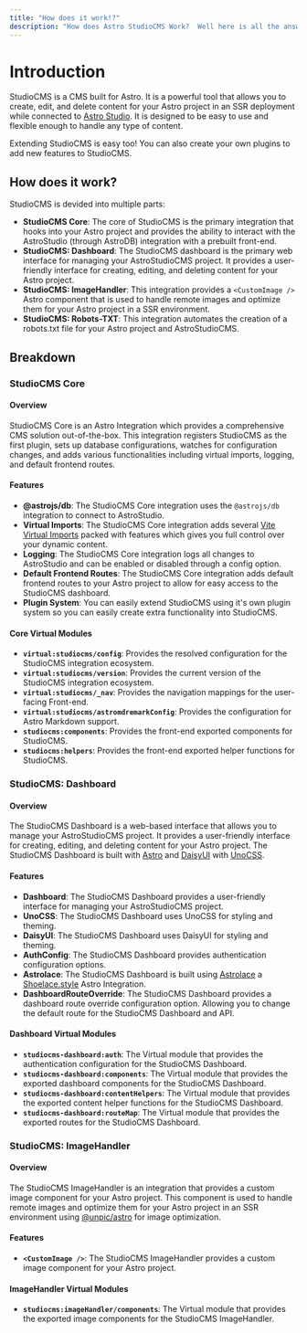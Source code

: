 ```yaml
---
title: "How does it work!?"
description: "How does Astro StudioCMS Work?  Well here is all the answers!"
---
```


# Introduction

StudioCMS is a CMS built for Astro. It is a powerful tool that allows you to create, edit, and delete content for your Astro project in an SSR deployment while connected to [Astro Studio](https://studio.astro.build). It is designed to be easy to use and flexible enough to handle any type of content.

Extending StudioCMS is easy too! You can also create your own plugins to add new features to StudioCMS.

## How does it work?

StudioCMS is devided into multiple parts:

- **StudioCMS Core**: The core of StudioCMS is the primary integration that hooks into your Astro project and provides the ability to interact with the AstroStudio (through AstroDB) integration with a prebuilt front-end.
- **StudioCMS: Dashboard**: The StudioCMS dashboard is the primary web interface for managing your AstroStudioCMS project. It provides a user-friendly interface for creating, editing, and deleting content for your Astro project.
- **StudioCMS: ImageHandler**: This integration provides a `<CustomImage />` Astro component that is used to handle remote images and optimize them for your Astro project in a SSR environment.
- **StudioCMS: Robots-TXT**: This integration automates the creation of a robots.txt file for your Astro project and AstroStudioCMS.

## Breakdown

### StudioCMS Core

#### Overview

StudioCMS Core is an Astro Integration which provides a comprehensive CMS solution out-of-the-box. This integration registers StudioCMS as the first plugin, sets up database configurations, watches for configuration changes, and adds various functionalities including virtual imports, logging, and default frontend routes.

#### Features
- **@astrojs/db**: The StudioCMS Core integration uses the `@astrojs/db` integration to connect to AstroStudio.
- **Virtual Imports**: The StudioCMS Core integration adds several [Vite Virtual Imports](https://vitejs.dev/guide/api-plugin#virtual-modules-convention) packed with features which gives you full control over your dynamic content.
- **Logging**: The StudioCMS Core integration logs all changes to AstroStudio and can be enabled or disabled through a config option.
- **Default Frontend Routes**: The StudioCMS Core integration adds default frontend routes to your Astro project to allow for easy access to the StudioCMS dashboard.
- **Plugin System**: You can easily extend StudioCMS using it's own plugin system so you can easily create extra functionality into StudioCMS.

#### Core Virtual Modules

- **`virtual:studiocms/config`**: Provides the resolved configuration for the StudioCMS integration ecosystem.
- **`virtual:studiocms/version`**: Provides the current version of the StudioCMS integration ecosystem.
- **`virtual:studiocms/_nav`**: Provides the navigation mappings for the user-facing Front-end.
- **`virtual:studiocms/astromdremarkConfig`**: Provides the configuration for Astro Markdown support.
- **`studiocms:components`**: Provides the front-end exported components for StudioCMS.
- **`studiocms:helpers`**: Provides the front-end exported helper functions for StudioCMS.

### StudioCMS: Dashboard

#### Overview

The StudioCMS Dashboard is a web-based interface that allows you to manage your AstroStudioCMS project. It provides a user-friendly interface for creating, editing, and deleting content for your Astro project. The StudioCMS Dashboard is built with [Astro](https://astro.build) and [DaisyUI](https://daisyui.com/) with [UnoCSS](https://unocss.dev).

#### Features

- **Dashboard**: The StudioCMS Dashboard provides a user-friendly interface for managing your AstroStudioCMS project.
- **UnoCSS**: The StudioCMS Dashboard uses UnoCSS for styling and theming.
- **DaisyUI**: The StudioCMS Dashboard uses DaisyUI for styling and theming.
- **AuthConfig**: The StudioCMS Dashboard provides authentication configuration options.
- **Astrolace**: The StudioCMS Dashboard is built using [Astrolace](https://github.com/matthiesenxyz/astrolace) a [Shoelace.style](https://shoelace.style) Astro Integration.
- **DashboardRouteOverride**: The StudioCMS Dashboard provides a dashboard route override configuration option. Allowing you to change the default route for the StudioCMS Dashboard and API.

#### Dashboard Virtual Modules

- **`studiocms-dashboard:auth`**: The Virtual module that provides the authentication configuration for the StudioCMS Dashboard.
- **`studiocms-dashboard:components`**: The Virtual module that provides the exported dashboard components for the StudioCMS Dashboard.
- **`studiocms-dashboard:contentHelpers`**: The Virtual module that provides the exported content helper functions for the StudioCMS Dashboard.
- **`studiocms-dashboard:routeMap`**: The Virtual module that provides the exported routes for the StudioCMS Dashboard.

### StudioCMS: ImageHandler

#### Overview

The StudioCMS ImageHandler is an integration that provides a custom image component for your Astro project. This component is used to handle remote images and optimize them for your Astro project in an SSR environment using [@unpic/astro](https://unpic.pics/img/astro/) for image optimization.

#### Features

- **`<CustomImage />`**: The StudioCMS ImageHandler provides a custom image component for your Astro project.

#### ImageHandler Virtual Modules

- **`studiocms:imageHandler/components`**: The Virtual module that provides the exported image components for the StudioCMS ImageHandler.